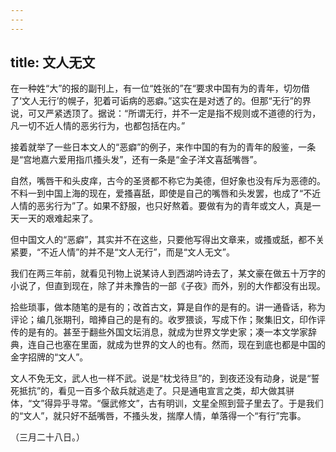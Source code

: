 ```yaml
---
---
---
```

title: 文人无文
---



在一种姓“大”的报的副刊上，有一位“姓张的”在“要求中国有为的青年，切勿借了‘文人无行’的幌子，犯着可诟病的恶癖。”这实在是对透了的。但那“无行”的界说，可又严紧透顶了。据说：“所谓无行，并不一定是指不规则或不道德的行为，凡一切不近人情的恶劣行为，也都包括在内。”

接着就举了一些日本文人的“恶癖”的例子，来作中国的有为的青年的殷鉴，一条是“宫地嘉六爱用指爪搔头发”，还有一条是“金子洋文喜舐嘴唇”。

自然，嘴唇干和头皮痒，古今的圣贤都不称它为美德，但好象也没有斥为恶德的。不料一到中国上海的现在，爱搔喜舐，即使是自己的嘴唇和头发罢，也成了“不近人情的恶劣行为”了。如果不舒服，也只好熬着。要做有为的青年或文人，真是一天一天的艰难起来了。

但中国文人的“恶癖”，其实并不在这些，只要他写得出文章来，或搔或舐，都不关紧要，“不近人情”的并不是“文人无行”，而是“文人无文”。

我们在两三年前，就看见刊物上说某诗人到西湖吟诗去了，某文豪在做五十万字的小说了，但直到现在，除了并未豫告的一部《子夜》而外，别的大作都没有出现。

拾些琐事，做本随笔的是有的；改首古文，算是自作的是有的。讲一通昏话，称为评论；编几张期刊，暗捧自己的是有的。收罗猥谈，写成下作；聚集旧文，印作评传的是有的。甚至于翻些外国文坛消息，就成为世界文学史家；凑一本文学家辞典，连自己也塞在里面，就成为世界的文人的也有。然而，现在到底也都是中国的金字招牌的“文人”。

文人不免无文，武人也一样不武。说是“枕戈待旦”的，到夜还没有动身，说是“誓死抵抗”的，看见一百多个敌兵就逃走了。只是通电宣言之类，却大做其骈体，“文”得异乎寻常。“偃武修文”，古有明训，文星全照到营子里去了。于是我们的“文人”，就只好不舐嘴唇，不搔头发，揣摩人情，单落得一个“有行”完事。

（三月二十八日。）